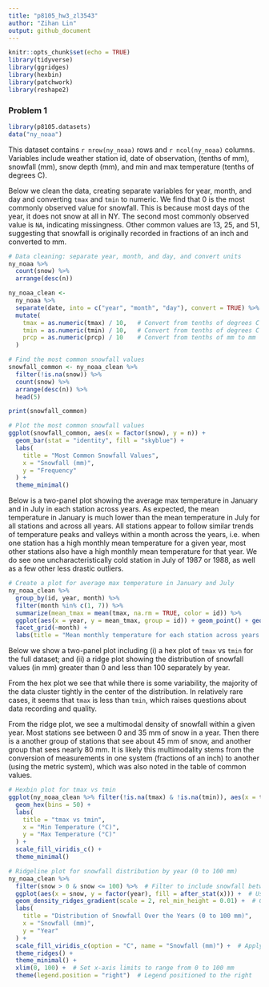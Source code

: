 ```yaml
---
title: "p8105_hw3_zl3543"
author: "Zihan Lin"
output: github_document
---
```


```r
knitr::opts_chunk$set(echo = TRUE)
library(tidyverse)
library(ggridges)
library(hexbin)
library(patchwork)
library(reshape2)

```

### Problem 1

```r
library(p8105.datasets)
data("ny_noaa")
```

This dataset contains `r nrow(ny_noaa)` rows and `r ncol(ny_noaa)` columns. Variables include weather station id, date of observation,  (tenths of mm), snowfall (mm), snow depth (mm), and min and max temperature (tenths of degrees C).

Below we clean the data, creating separate variables for year, month, and day and converting `tmax` and `tmin` to numeric. We find that 0 is the most commonly observed value for snowfall. This is because most days of the year, it does not snow at all in NY. The second most commonly observed value is `NA`, indicating missingness. Other common values are 13, 25, and 51, suggesting that snowfall is originally recorded in fractions of an inch and converted to mm.

```r
# Data cleaning: separate year, month, and day, and convert units
ny_noaa %>% 
  count(snow) %>%
  arrange(desc(n))

ny_noaa_clean <-
  ny_noaa %>% 
  separate(date, into = c("year", "month", "day"), convert = TRUE) %>% 
  mutate(
    tmax = as.numeric(tmax) / 10,   # Convert from tenths of degrees C to degrees C
    tmin = as.numeric(tmin) / 10,   # Convert from tenths of degrees C to degrees C
    prcp = as.numeric(prcp) / 10    # Convert from tenths of mm to mm
  )

# Find the most common snowfall values
snowfall_common <- ny_noaa_clean %>%
  filter(!is.na(snow)) %>%
  count(snow) %>%
  arrange(desc(n)) %>%
  head(5)

print(snowfall_common)

# Plot the most common snowfall values
ggplot(snowfall_common, aes(x = factor(snow), y = n)) +
  geom_bar(stat = "identity", fill = "skyblue") +
  labs(
    title = "Most Common Snowfall Values",
    x = "Snowfall (mm)",
    y = "Frequency"
  ) +
  theme_minimal()
```

Below is a two-panel plot showing the average max temperature in January and in July in each station across years. As expected, the mean temperature in January is much lower than the mean temperature in July for all stations and across all years. All stations appear to follow similar trends of temperature peaks and valleys within a month across the years, i.e. when one station has a high monthly mean temperature for a given year, most other stations also have a high monthly mean temperature for that year. We do see one uncharacteristically cold station in July of 1987 or 1988, as well as a few other less drastic outliers.

```r
# Create a plot for average max temperature in January and July
ny_noaa_clean %>% 
  group_by(id, year, month) %>% 
  filter(month %in% c(1, 7)) %>% 
  summarize(mean_tmax = mean(tmax, na.rm = TRUE, color = id)) %>% 
  ggplot(aes(x = year, y = mean_tmax, group = id)) + geom_point() + geom_path() +
  facet_grid(~month) +
  labs(title = "Mean monthly temperature for each station across years for January and July")
```

Below we show a two-panel plot including (i) a hex plot of `tmax` vs `tmin` for the full dataset; and (ii) a ridge plot showing the distribution of snowfall values (in mm) greater than 0 and less than 100 separately by year. 

From the hex plot we see that while there is some variability, the majority of the data cluster tightly in the center of the distribution. In relatively rare cases, it seems that `tmax` is less than `tmin`, which raises questions about data recording and quality.

From the ridge plot, we see a multimodal density of snowfall within a given year. Most stations see between 0 and  35 mm of snow in a year. Then there is a another group of stations that see about 45 mm of snow, and another group that sees nearly 80 mm. It is likely this multimodality stems from the conversion of measurements in one system (fractions of an inch) to another (using the metric system), which was also noted in the table of common values. 

```r
# Hexbin plot for tmax vs tmin
ggplot(ny_noaa_clean %>% filter(!is.na(tmax) & !is.na(tmin)), aes(x = tmin, y = tmax)) +
  geom_hex(bins = 50) +
  labs(
    title = "tmax vs tmin",
    x = "Min Temperature (°C)",
    y = "Max Temperature (°C)"
  ) +
  scale_fill_viridis_c() +  
  theme_minimal()

# Ridgeline plot for snowfall distribution by year (0 to 100 mm)
ny_noaa_clean %>%
  filter(snow > 0 & snow <= 100) %>%  # Filter to include snowfall between 0 and 100 mm
  ggplot(aes(x = snow, y = factor(year), fill = after_stat(x))) +  # Use after_stat(x)
  geom_density_ridges_gradient(scale = 2, rel_min_height = 0.01) +  # Gradient color
  labs(
    title = "Distribution of Snowfall Over the Years (0 to 100 mm)",
    x = "Snowfall (mm)",
    y = "Year"
  ) +
  scale_fill_viridis_c(option = "C", name = "Snowfall (mm)") +  # Apply viridis color palette
  theme_ridges() +
  theme_minimal() +
  xlim(0, 100) +  # Set x-axis limits to range from 0 to 100 mm
  theme(legend.position = "right")  # Legend positioned to the right
```